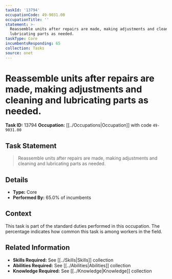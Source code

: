 ```yaml
---
taskId: '13794'
occupationCode: 49-9031.00
occupationTitle: ''
statement: >-
  Reassemble units after repairs are made, making adjustments and cleaning and
  lubricating parts as needed.
taskType: Core
incumbentsResponding: 65
collection: Tasks
source: onet
---
```

# Reassemble units after repairs are made, making adjustments and cleaning and lubricating parts as needed.

**Task ID:** 13794
**Occupation:** [[../Occupations|Occupation]] with code `49-9031.00`

## Task Statement

> Reassemble units after repairs are made, making adjustments and cleaning and lubricating parts as needed.

## Details

- **Type:** Core
- **Performed By:** 65.0% of incumbents

## Context

This task is part of the standard duties performed in this occupation. The percentage indicates how common this task is among workers in the field.

## Related Information

- **Skills Required:** See [[../Skills|Skills]] collection
- **Abilities Required:** See [[../Abilities|Abilities]] collection
- **Knowledge Required:** See [[../Knowledge|Knowledge]] collection
